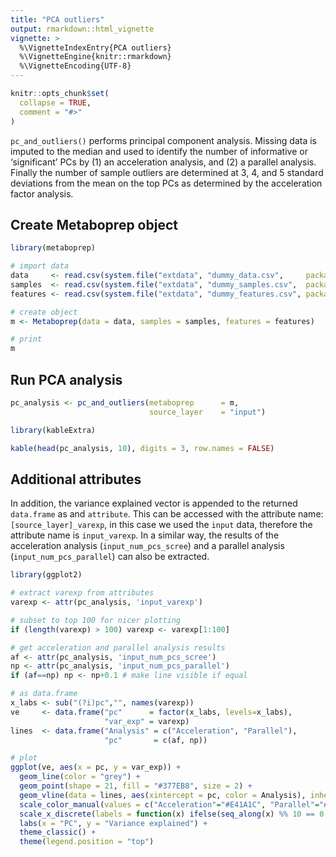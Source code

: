```yaml
---
title: "PCA outliers"
output: rmarkdown::html_vignette
vignette: >
  %\VignetteIndexEntry{PCA outliers}
  %\VignetteEngine{knitr::rmarkdown}
  %\VignetteEncoding{UTF-8}
---
```


```r
knitr::opts_chunk$set(
  collapse = TRUE,
  comment = "#>"
)
```

`pc_and_outliers()` performs principal component analysis. Missing data is imputed to the median and used to identify the number of informative or 'significant' PCs by (1) an acceleration analysis, and (2) a parallel analysis. Finally the number of sample outliers are determined at 3, 4, and 5 standard deviations from the mean on the top PCs as determined by the acceleration factor analysis.

## Create Metaboprep object
```r
library(metaboprep)

# import data
data     <- read.csv(system.file("extdata", "dummy_data.csv",     package = "metaboprep"), header=T, row.names = 1) |> as.matrix()
samples  <- read.csv(system.file("extdata", "dummy_samples.csv",  package = "metaboprep"), header=T, row.names = 1)
features <- read.csv(system.file("extdata", "dummy_features.csv", package = "metaboprep"), header=T, row.names = 1)

# create object
m <- Metaboprep(data = data, samples = samples, features = features)

# print
m
```

## Run PCA analysis
```r
pc_analysis <- pc_and_outliers(metaboprep      = m, 
                               source_layer    = "input")
```

```r
library(kableExtra)

kable(head(pc_analysis, 10), digits = 3, row.names = FALSE)
```


## Additional attributes
In addition, the variance explained vector is appended to the returned `data.frame` as and `attribute`. This can be accessed with the attribute name: `[source_layer]_varexp`, in this case we used the `input` data, therefore the attribute name is `input_varexp`. In a similar way, the results of the acceleration analysis (`input_num_pcs_scree`) and a parallel analysis (`input_num_pcs_parallel`) can also be extracted.

```r
library(ggplot2)

# extract varexp from attributes
varexp <- attr(pc_analysis, 'input_varexp')

# subset to top 100 for nicer plotting
if (length(varexp) > 100) varexp <- varexp[1:100]

# get acceleration and parallel analysis results
af <- attr(pc_analysis, 'input_num_pcs_scree')
np <- attr(pc_analysis, 'input_num_pcs_parallel')
if (af==np) np <- np+0.1 # make line visible if equal

# as data.frame
x_labs <- sub("(?i)pc","", names(varexp))
ve     <- data.frame("pc"      = factor(x_labs, levels=x_labs),
                     "var_exp" = varexp)
lines  <- data.frame("Analysis" = c("Acceleration", "Parallel"), 
                     "pc"       = c(af, np))   

# plot
ggplot(ve, aes(x = pc, y = var_exp)) +
  geom_line(color = "grey") +
  geom_point(shape = 21, fill = "#377EB8", size = 2) +
  geom_vline(data = lines, aes(xintercept = pc, color = Analysis), inherit.aes = FALSE) +
  scale_color_manual(values = c("Acceleration"="#E41A1C", "Parallel"="#4DAF4A")) +
  scale_x_discrete(labels = function(x) ifelse(seq_along(x) %% 10 == 0 | x==1, x, "")) +
  labs(x = "PC", y = "Variance explained") +
  theme_classic() +
  theme(legend.position = "top")
```
